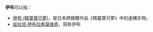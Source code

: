 '''伊布'''可以指：
*[[伊布_(精靈寶可夢)|伊布 (精靈寶可夢)]]，是日本跨媒體作品《精靈寶可夢》中的虛構生物。
*[[兹拉坦·伊布拉希莫维奇|兹拉坦·伊布拉希莫维奇]]，简称伊布

{{disambig|cat=二字译名消歧义}}